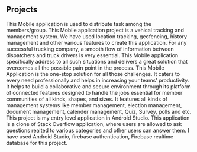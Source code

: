 ## Projects

<ProjectCard title="Task Distributing App*" note="*App Name not disclosed as per Company Policy." bg="linear-gradient(to right, #000046 0%, #1CB5E0 100%)">
This Mobile application is used to distribute task among the members/group. 
</ProjectCard>

<ProjectCard title="Vehical Tracking App*" note="*App Name not disclosed as per Company Policy." bg="linear-gradient(to right, #8A2387 0%, #E94057 50%, #F27121 100%)">
This Mobile application project is a vehical tracking and management system. We have used location tracking, geofencing, history management and other various features to create this application. 
</ProjectCard>

<ProjectCard title="Vechical Dispatching App*" note="*App Name not disclosed as per Company Policy." bg="linear-gradient(to right, #b92b27 0%, #1565C0 100%)">
For any successful trucking company, a smooth flow of information between dispatchers and truck drivers is very essential. 
This Mobile application specifically address to all such situations and delivers a great solution that overcomes all the possible pain point in the process.
</ProjectCard>

<ProjectCard title="Management System App*" note="*App Name not disclosed as per Company Policy." bg="linear-gradient(to right, #0052D4 0%, #4364F7 100%)">
This Mobile Application is the one-stop solution for all those challenges. It caters to every need professionally and helps in increasing your teams’ productivity. 
It helps to build a collaborative and secure environment through its platform of connected features designed to handle the jobs essential for member communities of all kinds, shapes, and sizes.
It features all kinds of management systems like member management, election management, document management, calender management, Quiz, Survey, polls and etc.
</ProjectCard>


<ProjectCard title="Prashnottar" link="https://play.google.com/store/apps/details?id=fun.mukund.prashnottar" bg="linear-gradient(to right, #000000 0%, #434343 100%)">
This project is my entry level application in Android Studio. This application is a clone of Stack Overflow application, where users are allowed to ask questions realted to various categories and other users can answer them. 
I have used Android Studio, firebase authentication, Firebase realtime database for this project.
</ProjectCard>
